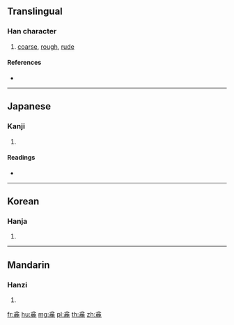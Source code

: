 {{character info/new}}
{{also|粗}}
==Translingual==

===Han character===
{{Han char|rn=198|rad=鹿|as=04|sn=15|four=|canj=CSHP,XCSHP}}

# [[coarse]], [[rough]], [[rude]]

====References====
* {{Han ref|kx=1509.170|dkj=47606|dj=2037.200|hdz=74728.110|uh=9E84|ud=40580}}

----

==Japanese==

===Kanji===
{{ja-kanji|grade=|rs=鹿04}}

# {{defn|lang=ja|sort=鹿04}}

====Readings====
* {{ja-readings|on=[[そ]] (so), [[ぞ]] (zo)|kun=[[はなれる]] (hanareru)}}

----

==Korean==

===Hanja===
{{ko-hanja|hangeul=추|eumhun=|rv=chu|mr=ch'u|y=chwu}}

# {{defn|lang=ko|sort=鹿04}}

----

==Mandarin==

===Hanzi===
{{cmn-hanzi|pin=[[cū]] ([[cu1]]), [[páo]] ([[pao2]])|wg=ts'u<sup>1</sup>, p'ao<sup>2</sup>}}

# {{defn|lang=cmn|sort=鹿04}}

[[fr:麄]]
[[hu:麄]]
[[mg:麄]]
[[pl:麄]]
[[th:麄]]
[[zh:麄]]